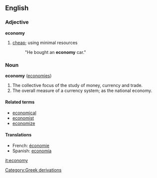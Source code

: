 ==English==

===Adjective===
'''economy'''
#[[cheap]]; using minimal resources
#:"He bought an '''economy''' car."

===Noun===
'''economy'''  ([[economies]])
#The collective focus of the study of money, currency and trade.
#The overall measure of a currency system; as the national economy.

====Related terms====
*[[economical]]
*[[economist]]
*[[economize]]

====Translations====
*French: [[économie]]
*Spanish: [[economía]]

[[it:economy]]
[[Category:Greek derivations]]